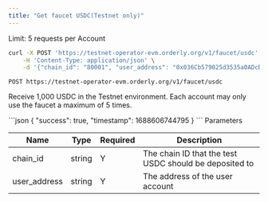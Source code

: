 ```yaml
---
title: "Get faucet USDC(Testnet only)"
---
```


Limit: 5 requests per Account

<RequestExample>

```bash cURL
curl -X POST 'https://testnet-operator-evm.orderly.org/v1/faucet/usdc' \
    -H 'Content-Type: application/json' \
    -d '{"chain_id": "80001", "user_address": "0x036Cb579025d3535a0ADcD929D05481a3189714b"}'
```
</RequestExample>

`POST https://testnet-operator-evm.orderly.org/v1/faucet/usdc`

Receive 1,000 USDC in the Testnet environment. Each account may only use the faucet a maximum of 5 times.

<ResponseExample>
```json
{
    "success": true,
    "timestamp": 1688606744795
}
```
</ResponseExample>
Parameters

| Name         | Type   | Required | Description                                            |
|--------------|--------|----------|--------------------------------------------------------|
| chain_id     | string | Y        | The chain ID that the test USDC should be deposited to |
| user_address | string | Y        | The address of the user account                        |

